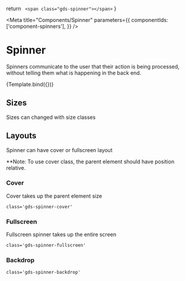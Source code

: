 
  return `
    <span class="gds-spinner"></span>`
}

<Meta
  title="Components/Spinner"
  parameters={{
    componentIds: ['component-spinners'],
  }}
/>

# Spinner

Spinners communicate to the user that their action is being processed, without telling them what is happening in the back end.

<Canvas>
  <Story name="Spinner">{Template.bind({})}</Story>
</Canvas>

## Sizes

Sizes can changed with size classes

<Canvas>
  <span class="gds-spinner gds-spinner-sm"></span>
  <span class="gds-spinner"></span>
  <span class="gds-spinner gds-spinner-lg"></span>
</Canvas>

## Layouts

Spinner can have cover or fullscreen layout

\*\*Note: To use cover class, the parent element should have position relative.

<Canvas>
  <div style={{ position: 'relative', height: '300px' }}>
    <div class="gds-spinner-wrapper gds-spinner-cover gds-spinner-backdrop">
      <span class="gds-spinner"></span>
    </div>
  </div>
</Canvas>

### Cover

Cover takes up the parent element size

```
class='gds-spinner-cover'
```

### Fullscreen

Fullscreen spinner takes up the entire screen

```
class='gds-spinner-fullscreen'
```

### Backdrop

```
class='gds-spinner-backdrop'
```
